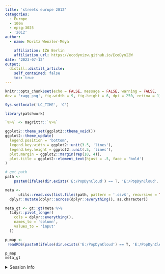 ```yaml
---
title: 'streets europe 2012'
categories:
  - Europe
  - 100m
  - epsg:3025
  - '2012'
author:
  - name: Moritz Wenzler-Meya

    affiliation: IZW Berlin
    affiliation_url: https://ecodynizw.github.io/EcoDynIZW
date: '2023-07-12'
output:
  distill::distill_article:
    self_contained: false
    toc: true
---
```




```r
knitr::opts_chunk$set(echo = FALSE, message = FALSE, warning = FALSE,
dev = 'ragg_png', fig.width = 9, fig.height = 6, dpi = 250, retina = 1)

Sys.setlocale('LC_TIME', 'C')

library(patchwork)

`%>%` <- magrittr::`%>%`

ggplot2::theme_set(ggplot2::theme_void())
ggplot2::theme_update(
  legend.position = 'bottom',
  legend.key.width = ggplot2::unit(3.5, 'lines'),
  legend.key.height = ggplot2::unit(.5, 'lines'),
  plot.margin = ggplot2::margin(rep(10, 4)),
  plot.title = ggplot2::element_text(hjust = .5, face = 'bold')
)
```



```r

# get path
path <-
    paste0(ifelse(dir.exists('E:/PopDynCloud') == T, 'E:/PopDynCloud', 'C:/PopDynCloud'),  '/',  'GeoData/data-raw/europe/streets_europe_2012_100m_03035_tif')

meta <-
      utils::read.csv(list.files(path, pattern = '.csv$', recursive = TRUE, full.names = TRUE)) %>%
  dplyr::mutate(dplyr::across(dplyr::everything(), as.character))

```

```r
meta_gt <- gt::gt(meta %>%
  tidyr::pivot_longer(
    cols = dplyr::everything(),
    names_to = 'column',
    values_to = 'input'
  ))
```

```r
p_map <-
 readRDS(paste0(ifelse(dir.exists('E:/PopDynCloud') == T, 'E:/PopDynCloud', 'C:/PopDynCloud'), '/', 'GeoData/data-raw/europe/streets_europe_2012_100m_03035_tif/streets_europe_2012_100m_03035_tif' ,'.rds'))

```

```r
p_map
meta_gt
```


<details><summary>Session Info</summary>

```r
## DO NOT REMOVE!
## We store the settings of your computer and the current versions of the
## packages used to allow for reproducibility
Sys.time()
#git2r::repository() ## uncomment if you are using GitHub
sessionInfo()
```

</details>

